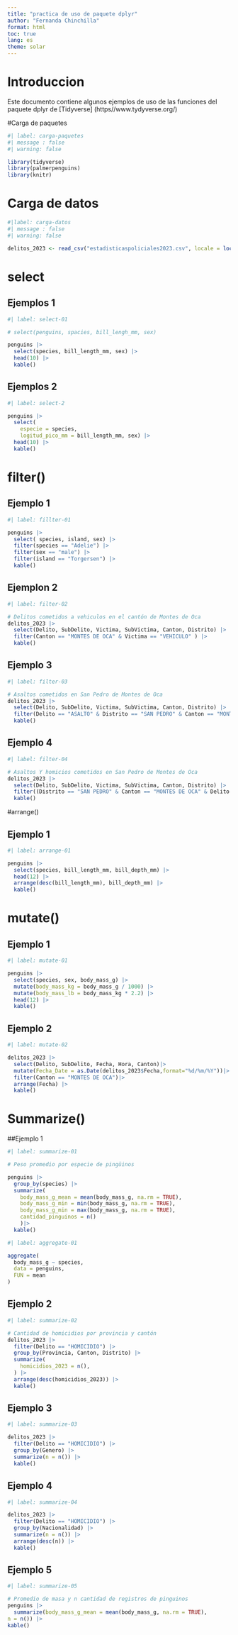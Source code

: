 ---
title: "practica de uso de paquete dplyr"
author: "Fernanda Chinchilla"
format: html
toc: true 
lang: es
theme: solar
---

# Introduccion 
Este documento contiene algunos ejemplos de uso de las funciones del paquete dplyr de [Tidyverse] (https//www.tydyverse.org/)


#Carga de paquetes 

```{r}
#| label: carga-paquetes
#| message : false
#| warning: false

library(tidyverse)
library(palmerpenguins)
library(knitr)
```

# Carga de datos 

```{r}
#|label: carga-datos
#| message : false
#| warning: false

delitos_2023 <- read_csv("estadisticaspoliciales2023.csv", locale = locale(encoding = "WINDOWS-1252"))

```


# select

## Ejemplos 1

```{r}
#| label: select-01

# select(penguins, spacies, bill_lengh_mm, sex)

penguins |>
  select(species, bill_length_mm, sex) |>
  head(10) |>
  kable()
```

## Ejemplos 2

```{r}
#| label: select-2

penguins |>
  select(
    especie = species,
    logitud_pico_mm = bill_length_mm, sex) |> 
  head(10) |>
  kable()
```
    
   

# filter()

## Ejemplo 1


```{r}
#| label: fillter-01

penguins |>
  select( species, island, sex) |>
  filter(species == "Adelie") |>
  filter(sex == "male") |> 
  filter(island == "Torgersen") |>
  kable() 
```

## Ejemplon 2

```{r}
#| label: filter-02

# Delitos cometidos a vehiculos en el cantón de Montes de Oca 
delitos_2023 |>
  select(Delito, SubDelito, Victima, SubVictima, Canton, Distrito) |>
  filter(Canton == "MONTES DE OCA" & Victima == "VEHICULO" ) |>
  kable()
```

## Ejemplo 3

```{r}
#| label: filter-03

# Asaltos cometidos en San Pedro de Montes de Oca
delitos_2023 |>
  select(Delito, SubDelito, Victima, SubVictima, Canton, Distrito) |>
  filter(Delito == "ASALTO" & Distrito == "SAN PEDRO" & Canton == "MONTES DE OCA") |>
  kable()
```

## Ejemplo 4


```{r}
#| label: filter-04

# Asaltos Y homicios cometidos en San Pedro de Montes de Oca
delitos_2023 |>
  select(Delito, SubDelito, Victima, SubVictima, Canton, Distrito) |>
  filter((Distrito == "SAN PEDRO" & Canton == "MONTES DE OCA" & Delito == "ASALTO" | Delito == "HOMICIDIO")) |>
  kable()
```

#arrange()

## Ejemplo 1

```{r}
#| label: arrange-01

penguins |>
  select(species, bill_length_mm, bill_depth_mm) |>
  head(12) |>
  arrange(desc(bill_length_mm), bill_depth_mm) |>
  kable()

```

# mutate() 

## Ejemplo 1

```{r}
#| label: mutate-01

penguins |>
  select(species, sex, body_mass_g) |>
  mutate(body_mass_kg = body_mass_g / 1000) |>
  mutate(body_mass_lb = body_mass_kg * 2.2) |>
  head(12) |>
  kable()
```

## Ejemplo 2

```{r}
#| label: mutate-02

delitos_2023 |> 
  select(Delito, SubDelito, Fecha, Hora, Canton)|>
  mutate(Fecha_Date = as.Date(delitos_2023$Fecha,format="%d/%m/%Y"))|>
  filter(Canton == "MONTES DE OCA")|>
  arrange(Fecha) |>
  kable()

```

# Summarize()

##Ejemplo 1

```{r}
#| label: summarize-01

# Peso promedio por especie de pingüinos 

penguins |>
  group_by(species) |>
  summarize(
    body_mass_g_mean = mean(body_mass_g, na.rm = TRUE),
    body_mass_g_min = min(body_mass_g, na.rm = TRUE),
    body_mass_g_min = max(body_mass_g, na.rm = TRUE),
    cantidad_pinguinos = n()
    )|>
  kable()
```

```{r}

#| label: aggregate-01

aggregate(
  body_mass_g ~ species,
  data = penguins,
  FUN = mean
)
```

## Ejemplo 2 
```{r}
#| label: summarize-02 

# Cantidad de homicidios por provincia y cantón 
delitos_2023 |>
  filter(Delito == "HOMICIDIO") |>
  group_by(Provincia, Canton, Distrito) |>
  summarize(
    homicidios_2023 = n(),
  ) |>
  arrange(desc(homicidios_2023)) |>
  kable()
```

## Ejemplo 3

```{r}
#| label: summarize-03

delitos_2023 |>
  filter(Delito == "HOMICIDIO") |>
  group_by(Genero) |>
  summarize(n = n()) |>
  kable()

```

## Ejemplo 4 

```{r}
#| label: summarize-04

delitos_2023 |>
  filter(Delito == "HOMICIDIO") |>
  group_by(Nacionalidad) |>
  summarize(n = n()) |>
  arrange(desc(n)) |>
  kable()

```


## Ejemplo 5 

```{r}
#| label: summarize-05

# Promedio de masa y n cantidad de registros de pinguinos 
penguins |>
  summarize(body_mass_g_mean = mean(body_mass_g, na.rm = TRUE),
n = n()) |>
kable()

```

